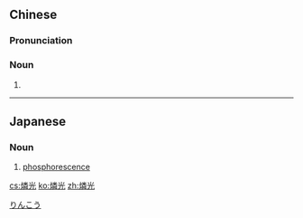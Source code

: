 {{also|磷光}}
==Chinese==
{{zh-forms}}

===Pronunciation===
{{zh-pron
|m=línguāng
|cat=n
}}

===Noun===
{{zh-noun}}

# {{zh-alt-form|磷光}}

----

==Japanese==
{{ja-kanjitab|りん|こう|yomi=o}}

===Noun===
{{ja-noun|りんこう}}

# [[phosphorescence]]

[[Category:ja:Light sources|りんこう]]

[[cs:燐光]]
[[ko:燐光]]
[[zh:燐光]]